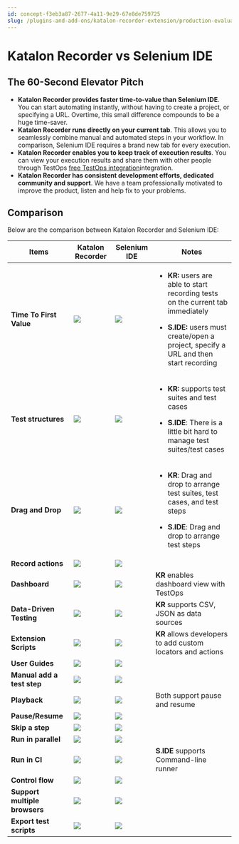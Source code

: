 ```yaml
---
id: concept-f3eb3a87-2677-4a11-9e29-67e8de759725
slug: /plugins-and-add-ons/katalon-recorder-extension/production-evaluation-center/katalon-recorder-vs-selenium-ide
---
```


# Katalon Recorder vs Selenium IDE

## The 60-Second Elevator Pitch

-   **Katalon Recorder provides faster time-to-value than Selenium IDE**. You can start automating instantly, without having to create a project, or specifying a URL. Overtime, this small difference compounds to be a huge time-saver.
-   **Katalon Recorder runs directly on your current tab**. This allows you to seamlessly combine manual and automated steps in your workflow. In comparison, Selenium IDE requires a brand new tab for every execution.
-   **Katalon Recorder enables you to keep track of execution results**. You can view your execution results and share them with other people through TestOps [free TestOps integration](/plugins-and-add-ons/katalon-recorder-extension/get-your-job-done/execution-report/view-execution-reports-in-testops)integration.
-   **Katalon Recorder has consistent development efforts, dedicated community and support**. We have a team professionally motivated to improve the product, listen and help fix to your problems.

## Comparison

Below are the comparison between Katalon Recorder and Selenium IDE:

<table><tr><th><strong>Items</strong></th><th><strong>Katalon Recorder</strong></th><th><strong>Selenium IDE</strong></th><th><strong>Notes</strong></th></tr><tbody><tr><td><strong>Time To First Value</strong></td><td><img src="https://raw.githubusercontent.com/katalon-studio/docs-images/master/katalon-recorder/docs/jtbd/katalon-recorder-vs-selenium-ide/image1.png" /></td><td><img src="https://raw.githubusercontent.com/katalon-studio/docs-images/master/katalon-recorder/docs/jtbd/katalon-recorder-vs-selenium-ide/image2.png" /></td><td><ul><li><p><strong>KR:</strong> users are able to start recording tests on the current tab immediately</p></li><li><p><strong>S.IDE:</strong> users must create/open a project, specify a URL and then start recording</p></li></ul></td></tr><tr><td><strong>Test structures</strong></td><td><img src="https://raw.githubusercontent.com/katalon-studio/docs-images/master/katalon-recorder/docs/jtbd/katalon-recorder-vs-selenium-ide/image1.png" /></td><td><img src="https://raw.githubusercontent.com/katalon-studio/docs-images/master/katalon-recorder/docs/jtbd/katalon-recorder-vs-selenium-ide/image2.png" /></td><td><ul><li><p><strong>KR:</strong> supports test suites and test cases</p></li><li><p><strong>S.IDE</strong>: There is a little bit hard to manage test suites/test cases</p></li></ul></td></tr><tr><td><strong>Drag and Drop</strong></td><td><img src="https://raw.githubusercontent.com/katalon-studio/docs-images/master/katalon-recorder/docs/jtbd/katalon-recorder-vs-selenium-ide/image1.png" /></td><td><img src="https://raw.githubusercontent.com/katalon-studio/docs-images/master/katalon-recorder/docs/jtbd/katalon-recorder-vs-selenium-ide/image2.png" /></td><td><ul><li><p><strong>KR</strong>: Drag and drop to arrange test suites, test cases, and test steps</p></li><li><p><strong>S.IDE</strong>: Drag and drop to arrange test steps</p></li></ul></td></tr><tr><td><strong>Record actions</strong></td><td><img src="https://raw.githubusercontent.com/katalon-studio/docs-images/master/katalon-recorder/docs/jtbd/katalon-recorder-vs-selenium-ide/image1.png" /></td><td><img src="https://raw.githubusercontent.com/katalon-studio/docs-images/master/katalon-recorder/docs/jtbd/katalon-recorder-vs-selenium-ide/image1.png" /></td><td> </td></tr><tr><td><strong>Dashboard</strong></td><td><img src="https://raw.githubusercontent.com/katalon-studio/docs-images/master/katalon-recorder/docs/jtbd/katalon-recorder-vs-selenium-ide/image1.png" /></td><td><img src="https://raw.githubusercontent.com/katalon-studio/docs-images/master/katalon-recorder/docs/jtbd/katalon-recorder-vs-selenium-ide/image3.png" /></td><td><strong>KR</strong> enables dashboard view with TestOps</td></tr><tr><td><strong>Data-Driven Testing</strong></td><td><img src="https://raw.githubusercontent.com/katalon-studio/docs-images/master/katalon-recorder/docs/jtbd/katalon-recorder-vs-selenium-ide/image1.png" /></td><td><img src="https://raw.githubusercontent.com/katalon-studio/docs-images/master/katalon-recorder/docs/jtbd/katalon-recorder-vs-selenium-ide/image3.png" /></td><td><strong>KR</strong> supports CSV, JSON as data sources</td></tr><tr><td><strong>Extension Scripts</strong></td><td><img src="https://raw.githubusercontent.com/katalon-studio/docs-images/master/katalon-recorder/docs/jtbd/katalon-recorder-vs-selenium-ide/image1.png" /></td><td><img src="https://raw.githubusercontent.com/katalon-studio/docs-images/master/katalon-recorder/docs/jtbd/katalon-recorder-vs-selenium-ide/image3.png" /></td><td><strong>KR</strong> allows developers to add custom locators and actions</td></tr><tr><td><strong>User Guides</strong></td><td><img src="https://raw.githubusercontent.com/katalon-studio/docs-images/master/katalon-recorder/docs/jtbd/katalon-recorder-vs-selenium-ide/image1.png" /></td><td><img src="https://raw.githubusercontent.com/katalon-studio/docs-images/master/katalon-recorder/docs/jtbd/katalon-recorder-vs-selenium-ide/image1.png" /></td><td> </td></tr><tr><td><strong>Manual add a test step</strong></td><td><img src="https://raw.githubusercontent.com/katalon-studio/docs-images/master/katalon-recorder/docs/jtbd/katalon-recorder-vs-selenium-ide/image1.png" /></td><td><img src="https://raw.githubusercontent.com/katalon-studio/docs-images/master/katalon-recorder/docs/jtbd/katalon-recorder-vs-selenium-ide/image1.png" /></td><td> </td></tr><tr><td><strong>Playback</strong></td><td><img src="https://raw.githubusercontent.com/katalon-studio/docs-images/master/katalon-recorder/docs/jtbd/katalon-recorder-vs-selenium-ide/image1.png" /></td><td><img src="https://raw.githubusercontent.com/katalon-studio/docs-images/master/katalon-recorder/docs/jtbd/katalon-recorder-vs-selenium-ide/image1.png" /></td><td>Both support pause and resume</td></tr><tr><td><strong>Pause/Resume</strong></td><td><img src="https://raw.githubusercontent.com/katalon-studio/docs-images/master/katalon-recorder/docs/jtbd/katalon-recorder-vs-selenium-ide/image1.png" /></td><td><img src="https://raw.githubusercontent.com/katalon-studio/docs-images/master/katalon-recorder/docs/jtbd/katalon-recorder-vs-selenium-ide/image1.png" /></td><td> </td></tr><tr><td><strong>Skip a step</strong></td><td><img src="https://raw.githubusercontent.com/katalon-studio/docs-images/master/katalon-recorder/docs/jtbd/katalon-recorder-vs-selenium-ide/image3.png" /></td><td><img src="https://raw.githubusercontent.com/katalon-studio/docs-images/master/katalon-recorder/docs/jtbd/katalon-recorder-vs-selenium-ide/image1.png" /></td><td> </td></tr><tr><td><strong>Run in parallel</strong></td><td><img src="https://raw.githubusercontent.com/katalon-studio/docs-images/master/katalon-recorder/docs/jtbd/katalon-recorder-vs-selenium-ide/image3.png" /></td><td><img src="https://raw.githubusercontent.com/katalon-studio/docs-images/master/katalon-recorder/docs/jtbd/katalon-recorder-vs-selenium-ide/image1.png" /></td><td> </td></tr><tr><td><strong>Run in CI</strong></td><td><img src="https://raw.githubusercontent.com/katalon-studio/docs-images/master/katalon-recorder/docs/jtbd/katalon-recorder-vs-selenium-ide/image3.png" /></td><td><img src="https://raw.githubusercontent.com/katalon-studio/docs-images/master/katalon-recorder/docs/jtbd/katalon-recorder-vs-selenium-ide/image1.png" /></td><td><strong>S.IDE</strong> supports Command-line runner</td></tr><tr><td><strong>Control flow</strong></td><td><img src="https://raw.githubusercontent.com/katalon-studio/docs-images/master/katalon-recorder/docs/jtbd/katalon-recorder-vs-selenium-ide/image1.png" /></td><td><img src="https://raw.githubusercontent.com/katalon-studio/docs-images/master/katalon-recorder/docs/jtbd/katalon-recorder-vs-selenium-ide/image1.png" /></td><td> </td></tr><tr><td><strong>Support multiple browsers</strong></td><td><img src="https://raw.githubusercontent.com/katalon-studio/docs-images/master/katalon-recorder/docs/jtbd/katalon-recorder-vs-selenium-ide/image1.png" /></td><td><img src="https://raw.githubusercontent.com/katalon-studio/docs-images/master/katalon-recorder/docs/jtbd/katalon-recorder-vs-selenium-ide/image1.png" /></td><td> </td></tr><tr><td><strong>Export test scripts</strong></td><td><img src="https://raw.githubusercontent.com/katalon-studio/docs-images/master/katalon-recorder/docs/jtbd/katalon-recorder-vs-selenium-ide/image1.png" /></td><td><img src="https://raw.githubusercontent.com/katalon-studio/docs-images/master/katalon-recorder/docs/jtbd/katalon-recorder-vs-selenium-ide/image1.png" /></td><td> </td></tr></tbody></table>
